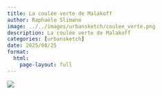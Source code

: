 ```yaml
---
title: La coulée verte de Malakoff
author: Raphaële Slimane
image: ../../images/urbansketch/coulee_verte.png
description: La coulée verte de Malakoff
categories: [urbansketch]
date: 2025/08/25
format:
  html:
    page-layout: full
---
```


![](../../images/urbansketch/coulee_verte.png)

